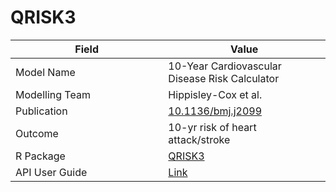 # QRISK3

| Field         | Value         |
| ------------- |-------------- |
| Model Name    | 10-Year Cardiovascular Disease Risk Calculator|
| Modelling Team| Hippisley-Cox et al. |
| Publication   | [10.1136/bmj.j2099](https://doi.org/10.1136/bmj.j2099)|
| Outcome       | 10-yr risk of heart attack/stroke |
| R Package     | [QRISK3](https://cran.r-project.org/package=QRISK3)|
| API User Guide| [Link](https://resplab.github.io/prismguide/api-users-guide.html#qrisk3)          |
